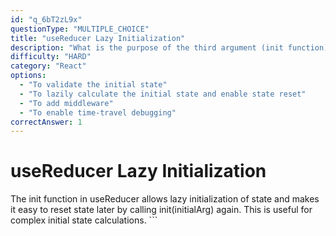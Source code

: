 ```yaml
---
id: "q_6bT2zL9x"
questionType: "MULTIPLE_CHOICE"
title: "useReducer Lazy Initialization"
description: "What is the purpose of the third argument (init function) in useReducer?"
difficulty: "HARD"
category: "React"
options:
  - "To validate the initial state"
  - "To lazily calculate the initial state and enable state reset"
  - "To add middleware"
  - "To enable time-travel debugging"
correctAnswer: 1
---
```


# useReducer Lazy Initialization

The init function in useReducer allows lazy initialization of state and makes it easy to reset state later by calling init(initialArg) again. This is useful for complex initial state calculations.
\`\`\`
